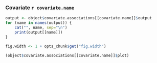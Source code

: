 ### Covariate `r covariate.name`

```r
output <- object$covariate.associations[[covariate.name]]$output
for (name in names(output)) {
    cat("", name, sep="\n")
    print(output[[name]])
}
```

```r
fig.width <- 1 + opts_chunk$get("fig.width")
```

```r
(object$covariate.associations[[covariate.name]]$plot)
```
